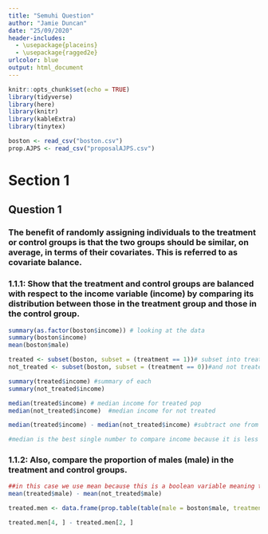 ```yaml
---
title: "Semuhi Question"
author: "Jamie Duncan"
date: "25/09/2020"
header-includes:
  - \usepackage{placeins}
  - \usepackage{ragged2e}
urlcolor: blue
output: html_document
---
```


```r
knitr::opts_chunk$set(echo = TRUE)
library(tidyverse)
library(here)
library(knitr)
library(kableExtra)
library(tinytex)

boston <- read_csv("boston.csv")
prop.AJPS <- read_csv("proposalAJPS.csv")
```
# Section 1
## Question 1
### The benefit of randomly assigning individuals to the treatment or control groups is that the two groups should be similar, on average, in terms of their covariates. This is referred to as covariate balance. 

### 1.1.1: Show that the treatment and control groups are balanced with respect to the income variable (income) by comparing its distribution between those in the treatment group and those in the control group.

```r
summary(as.factor(boston$income)) # looking at the data
summary(boston$income)
mean(boston$male)
```

```r
treated <- subset(boston, subset = (treatment == 1))# subset into treated 
not_treated <- subset(boston, subset = (treatment == 0))#and not treated
```

```r
summary(treated$income) #summary of each
summary(not_treated$income)
```

```r
median(treated$income) # median income for treated pop
median(not_treated$income)  #median income for not treated

median(treated$income) - median(not_treated$income) #subtract one from the other

#median is the best single number to compare income because it is less sensitive to outliers (though looking at all of the numbers is important to see which direction outliers skew the data)
```


### 1.1.2: Also, compare the proportion of males (male) in the treatment and control groups. 

```r
##in this case we use mean because this is a boolean variable meaning that median can only be 1, 0, or 0.5
mean(treated$male) - mean(not_treated$male)
```

```r
treated.men <- data.frame(prop.table(table(male = boston$male, treatment = boston$treatment)))
```

```r
treated.men[4, ] - treated.men[2, ]
```

